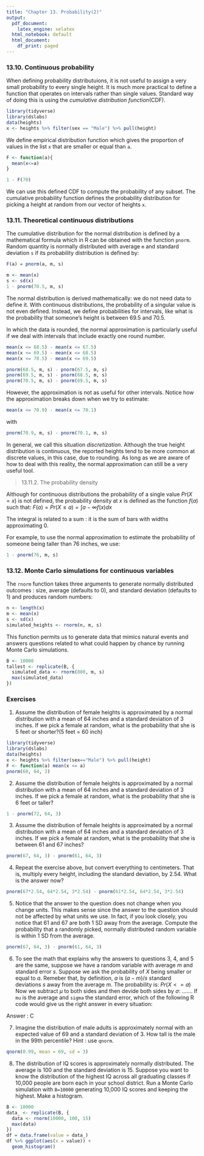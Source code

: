 ```yaml
---
title: "Chapter 13. Probability(2)"
output:
  pdf_document:
    latex_engine: xelatex 
  html_notebook: default
  html_document:
    df_print: paged
---
```


### 13.10. Continuous probability

When defining probability distributuions, it is not useful to assign a very small probability to every single height. It is much more practical to define a function that operates on intervals rather than single values. Standard way of doing this is using the *cumulative distribution function*(CDF).

```r
library(tidyverse)
library(dslabs)
data(heights)
x <- heights %>% filter(sex == "Male") %>% pull(height)
```

We define empirical distribution function which gives the proportion of values in the list ```x``` that are smaller or equal than ```a```.

```r
F <- function(a){
  mean(x<=a)
}
```

```r
1 - F(70)
```

We can use this defined CDF to compute the probability of any subset. The cumulative probability function defines the probability distribution for picking a height at random from our vector of heights ```x```.

### 13.11. Theoretical continuous distributions

The cumulative distribution for the normal distribution is defined by a mathematical formula which in R can be obtained with the function ```pnorm```. Random quantity is normally distributed with average ```m``` and standard deviation ```s``` if its probability distribution is defined by:

```r
F(a) = pnorm(a, m, s)
```

```r
m <- mean(x)
s <- sd(x)
1 - pnorm(70.5, m, s)
```

The normal distribution is derived mathematically: we do not need data to define it. With continuous distributions, the probability of a singular value is not even defined. Instead, we define probabilities for intervals, like what is the probability that someone's height is between 69.5 and 70.5.

In which the data is rounded, the normal approximation is particularly useful if we deal with intervals that include exactly one round number. 

```r
mean(x <= 68.5) - mean(x <= 67.5)
mean(x <= 69.5) - mean(x <= 68.5)
mean(x <= 70.5) - mean(x <= 69.5)
```

```r
pnorm(68.5, m, s) - pnorm(67.5, m, s)
pnorm(69.5, m, s) - pnorm(68.5, m, s)
pnorm(70.5, m, s) - pnorm(69.5, m, s)
```

However, the approximation is not as useful for other intervals. Notice how the approximation breaks down when we try to estimate:

```r
mean(x <= 70.9) - mean(x <= 70.1)
```

with

```r
pnorm(70.9, m, s) - pnorm(70.1, m, s)
```

In general, we call this situation *discretization*. Although the true height distribution is continuous, the reported heights tend to be more common at discrete values, in this case, due to rounding. As long as we are aware of how to deal with this reality, the normal approximation can still be a very useful tool.

> 13.11.2. The probability density

Although for continuous distributions the probability of a single value $Pr(X = x)$ is not defined, the probability density at $x$ is defined as the function $f(a)$ such that:
$F(a) = Pr(X≤a)=∫a−∞f(x)dx$

The integral is related to a sum : it is the sum of bars with widths approximating 0. 

For example, to use the normal approximation to estimate the probability of someone being taller than 76 inches, we use:

```r
1 - pnorm(76, m, s)
```

### 13.12. Monte Carlo simulations for continuous variables

The ```rnorm``` function takes three arguments to generate normally distributed outcomes : size, average (defaults to 0), and standard deviation (defaults to 1) and produces random numbers:

```r
n <- length(x)
m <- mean(x)
s <- sd(x)
simulated_heights <- rnorm(n, m, s)
```

This function permits us to generate data that mimics natural events and answers questions related to what could happen by chance by running Monte Carlo simulations.

```r
B <- 10000
tallest <- replicate(B, {
  simulated_data <- rnorm(800, m, s)
  max(simulated_data)
})
```

### Exercises

1. Assume the distribution of female heights is approximated by a normal distribution with a mean of 64 inches and a standard deviation of 3 inches. If we pick a female at random, what is the probability that she is 5 feet or shorter?(5 feet = 60 inch)

```r
library(tidyverse)
library(dslabs)
data(heights)
x <- heights %>% filter(sex=="Male") %>% pull(height)
F <- function(a) mean(x <= a)
pnorm(60, 64, 3)
```

2. Assume the distribution of female heights is approximated by a normal distribution with a mean of 64 inches and a standard deviation of 3 inches. If we pick a female at random, what is the probability that she is 6 feet or taller?

```r
1 - pnorm(72, 64, 3)
```

3. Assume the distribution of female heights is approximated by a normal distribution with a mean of 64 inches and a standard deviation of 3 inches. If we pick a female at random, what is the probability that she is between 61 and 67 inches?

```r
pnorm(67, 64, 3) - pnorm(61, 64, 3)
```


4. Repeat the exercise above, but convert everything to centimeters. That is, multiply every height, including the standard deviation, by 2.54. What is the answer now?

```r
pnorm(67*2.54, 64*2.54, 3*2.54) - pnorm(61*2.54, 64*2.54, 3*2.54)
```


5. Notice that the answer to the question does not change when you change units. This makes sense since the answer to the question should not be affected by what units we use. In fact, if you look closely, you notice that 61 and 67 are both 1 SD away from the average. Compute the probability that a randomly picked, normally distributed random variable is within 1 SD from the average.

```r
pnorm(67, 64, 3) - pnorm(61, 64, 3)
```

6. To see the math that explains why the answers to questions 3, 4, and 5 are the same, suppose we have a random variable with average $m$ and standard error $s$. Suppose we ask the probability of $X$ being smaller or equal to $a$. Remeber that, by definition, $a$ is $(a-m)/s$ standard deviations $s$ away from the average $m$. The probability is:
$Pr(X<=a)$
Now we subtract $μ$ to both sides and then devide both sides by $σ$:
.......
If ```mu``` is the average and ```sigma``` the standard error, which of the following R code would give us the right answer in every situation:

Answer : C

7. Imagine the distribution of male adults is approximately normal with an expected value of 69 and a standard deviation of 3. How tall is the male in the 99th percentile? Hint : use ```qnorm```.

```r
qnorm(0.99, mean = 69, sd = 3)
```


8. The distribution of IQ scores is approximately normally distributed. The average is 100 and the standard deviation is 15. Suppose you want to know the distribution of the highest IQ across all graduating classes if 10,000 people are born each in your school district. Run a Monte Carlo simulation with ```B=10000``` generating 10,000 IQ scores and keeping the highest. Make a histogram.

```r
B <- 10000
data_ <- replicate(B, {
  data <- rnorm(10000, 100, 15)
  max(data)
})
df = data.frame(value = data_)
df %>% ggplot(aes(x = value)) +
  geom_histogram()
```


